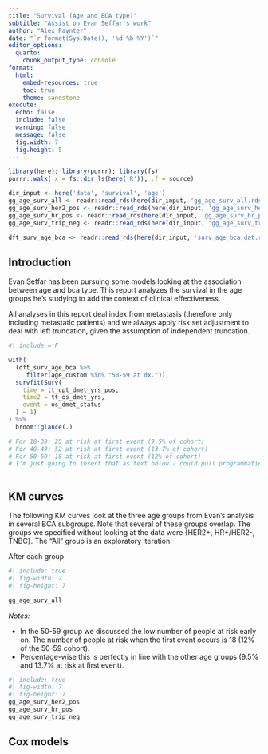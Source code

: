 ```yaml
---
title: "Survival (Age and BCA type)"
subtitle: "Assist on Evan Seffar's work"
author: "Alex Paynter"
date: "`r format(Sys.Date(), '%d %b %Y')`"
editor_options:
  quarto:
    chunk_output_type: console
format:
  html:
    embed-resources: true
    toc: true
    theme: sandstone 
execute:
  echo: false
  include: false
  warning: false
  message: false
  fig.width: 7
  fig.height: 5
---
```


```r

library(here); library(purrr); library(fs)
purrr::walk(.x = fs::dir_ls(here('R')), .f = source)

dir_input <- here('data', 'survival', 'age')
gg_age_surv_all <- readr::read_rds(here(dir_input, 'gg_age_surv_all.rds'))
gg_age_surv_her2_pos <- readr::read_rds(here(dir_input, 'gg_age_surv_her2_pos.rds'))
gg_age_surv_hr_pos <- readr::read_rds(here(dir_input, 'gg_age_surv_hr_pos.rds'))
gg_age_surv_trip_neg <- readr::read_rds(here(dir_input, 'gg_age_surv_trip_neg.rds'))

dft_surv_age_bca <- readr::read_rds(here(dir_input, 'surv_age_bca_dat.rds'))
```


## Introduction

Evan Seffar has been pursuing some models looking at the association between age and bca type.  This report analyzes the survival in the age groups he's studying to add the context of clinical effectiveness.

All analyses in this report deal index from metastasis (therefore only including metastatic patients) and we always apply risk set adjustment to deal with left truncation, given the assumption of independent truncation.

```r
#| include = F

with(
  (dft_surv_age_bca %>%
     filter(age_custom %in% "50-59 at dx.")),
  survfit(Surv(
    time = tt_cpt_dmet_yrs_pos,
    time2 = tt_os_dmet_yrs,
    event = os_dmet_status
  ) ~ 1)
) %>%
  broom::glance(.)

# For 18-39: 25 at risk at first event (9.5% of cohort)
# For 40-49: 52 at risk at first event (13.7% of cohort)
# For 50-59: 18 at risk at first event (12% of cohort)
# I'm just going to insert that as text below - could pull programmatically if needed.
  
```

## KM curves

The following KM curves look at the three age groups from Evan's analysis in several BCA subgroups.  Note that several of these groups overlap.  The groups we specified without looking at the data were {HER2+, HR+/HER2-, TNBC}.  The "All" group is an exploratory iteration.

After each group 

```r
#| include: true
#| fig-width: 7
#| fig-height: 7

gg_age_surv_all
```

*Notes:*

- In the 50-59 group we discussed the low number of people at risk early on.  The number of people at risk when the first event occurs is 18 (12% of the 50-59 cohort).  
- Percentage-wise this is perfectly in line with the other age groups (9.5% and 13.7% at risk at first event).


```r
#| include: true
#| fig-width: 7
#| fig-height: 7
gg_age_surv_her2_pos
gg_age_surv_hr_pos
gg_age_surv_trip_neg
```



## Cox models